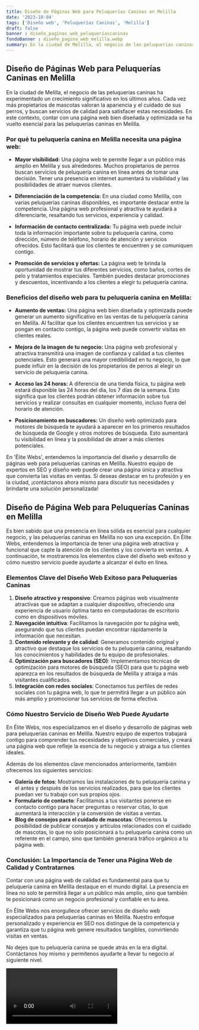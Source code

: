 ```yaml
---
title: Diseño de Páginas Web para Peluquerías Caninas en Melilla
date: '2023-10-04'
tags: ['Diseño web', 'Peluquerías Caninas', 'Melilla']
draft: false
banner : diseño_paginas_web_peluqueríascaninas
fondoBanner : diseño_pagina_web_melilla.webp
summary: En la ciudad de Melilla, el negocio de las peluquerías caninas ha experimentado un crecimiento significativo en los últimos años. Cada vez más propietarios de mascotas valoran la apariencia y el cuidado de sus perros, y buscan servicios de calidad para satisfacer estas necesidades. En este contexto, contar con una página web bien diseñada y optimizada se ha vuelto esencial para las peluquerías caninas en Melilla.
---
```


## Diseño de Páginas Web para Peluquerías Caninas en Melilla

En la ciudad de Melilla, el negocio de las peluquerías caninas ha experimentado un crecimiento significativo en los últimos años. Cada vez más propietarios de mascotas valoran la apariencia y el cuidado de sus perros, y buscan servicios de calidad para satisfacer estas necesidades. En este contexto, contar con una página web bien diseñada y optimizada se ha vuelto esencial para las peluquerías caninas en Melilla.

### Por qué tu peluquería canina en Melilla necesita una página web:

- **Mayor visibilidad:** Una página web te permite llegar a un público más amplio en Melilla y sus alrededores. Muchos propietarios de perros buscan servicios de peluquería canina en línea antes de tomar una decisión. Tener una presencia en internet aumentará tu visibilidad y las posibilidades de atraer nuevos clientes.

- **Diferenciación de la competencia:** En una ciudad como Melilla, con varias peluquerías caninas disponibles, es importante destacar entre la competencia. Una página web profesional y atractiva te ayudará a diferenciarte, resaltando tus servicios, experiencia y calidad. 

- **Información de contacto centralizada:** Tu página web puede incluir toda la información importante sobre tu peluquería canina, como dirección, número de teléfono, horario de atención y servicios ofrecidos. Esto facilitará que los clientes te encuentren y se comuniquen contigo.

- **Promoción de servicios y ofertas:** La página web te brinda la oportunidad de mostrar tus diferentes servicios, como baños, cortes de pelo y tratamientos especiales. También puedes destacar promociones y descuentos, incentivando a los clientes a elegir tu peluquería canina.

### Beneficios del diseño web para tu peluquería canina en Melilla:

- **Aumento de ventas:** Una página web bien diseñada y optimizada puede generar un aumento significativo en las ventas de tu peluquería canina en Melilla. Al facilitar que los clientes encuentren tus servicios y se pongan en contacto contigo, la página web puede convertir visitas en clientes reales.

- **Mejora de la imagen de tu negocio:** Una página web profesional y atractiva transmitirá una imagen de confianza y calidad a tus clientes potenciales. Esto generará una mayor credibilidad en tu negocio, lo que puede influir en la decisión de los propietarios de perros al elegir un servicio de peluquería canina.

- **Acceso las 24 horas:** A diferencia de una tienda física, tu página web estará disponible las 24 horas del día, los 7 días de la semana. Esto significa que los clientes podrán obtener información sobre tus servicios y realizar consultas en cualquier momento, incluso fuera del horario de atención.

- **Posicionamiento en buscadores:** Un diseño web optimizado para motores de búsqueda te ayudará a aparecer en los primeros resultados de búsqueda de Google y otros motores de búsqueda. Esto aumentará tu visibilidad en línea y la posibilidad de atraer a más clientes potenciales.

En 'Élite Webs', entendemos la importancia del diseño y desarrollo de páginas web para peluquerías caninas en Melilla. Nuestro equipo de expertos en SEO y diseño web puede crear una página única y atractiva que convierta las visitas en ventas. Si deseas destacar en tu profesión y en la ciudad, ¡contáctanos ahora mismo para discutir tus necesidades y brindarte una solución personalizada!

<GifSeo />

<Cta />

## Diseño de Página Web para Peluquerías Caninas en Melilla

Es bien sabido que una presencia en línea sólida es esencial para cualquier negocio, y las peluquerías caninas en Melilla no son una excepción. En Élite Webs, entendemos la importancia de tener una página web atractiva y funcional que capte la atención de los clientes y los convierta en ventas. A continuación, te mostraremos los elementos clave del diseño web exitoso y cómo nuestro servicio puede ayudarte a alcanzar el éxito en línea.

### Elementos Clave del Diseño Web Exitoso para Peluquerías Caninas

1. **Diseño atractivo y responsivo**: Creamos páginas web visualmente atractivas que se adaptan a cualquier dispositivo, ofreciendo una experiencia de usuario óptima tanto en computadoras de escritorio como en dispositivos móviles. 
2. **Navegación intuitiva**: Facilitamos la navegación por tu página web, asegurando que tus clientes puedan encontrar rápidamente la información que necesitan.
3. **Contenido relevante y de calidad**: Generamos contenido original y atractivo que destaque los servicios de tu peluquería canina, resaltando los conocimientos y habilidades de tu equipo de profesionales.
4. **Optimización para buscadores (SEO)**: Implementamos técnicas de optimización para motores de búsqueda (SEO) para que tu página web aparezca en los resultados de búsqueda de Melilla y atraiga a más visitantes cualificados.
5. **Integración con redes sociales**: Conectamos tus perfiles de redes sociales con tu página web, lo que te permitirá llegar a un público aún más amplio y promocionar tus servicios de forma efectiva.

### Cómo Nuestro Servicio de Diseño Web Puede Ayudarte

En Élite Webs, nos especializamos en el diseño y desarrollo de páginas web para peluquerías caninas en Melilla. Nuestro equipo de expertos trabajará contigo para comprender tus necesidades y objetivos comerciales, y creará una página web que refleje la esencia de tu negocio y atraiga a tus clientes ideales.

Además de los elementos clave mencionados anteriormente, también ofrecemos los siguientes servicios:

- **Galería de fotos**: Mostramos las instalaciones de tu peluquería canina y el antes y después de los servicios realizados, para que los clientes puedan ver tu trabajo con sus propios ojos.
- **Formulario de contacto**: Facilitamos a tus visitantes ponerse en contacto contigo para hacer preguntas o reservar citas, lo que aumentará la interacción y la conversión de visitas a ventas.
- **Blog de consejos para el cuidado de mascotas**: Ofrecemos la posibilidad de publicar consejos y artículos relacionados con el cuidado de mascotas, lo que no solo posicionará a tu peluquería canina como un referente en el campo, sino que también generará tráfico orgánico a tu página web.

### Conclusión: La Importancia de Tener una Página Web de Calidad y Contratarnos

Contar con una página web de calidad es fundamental para que tu peluquería canina en Melilla destaque en el mundo digital. La presencia en línea no solo te permitirá llegar a un público más amplio, sino que también te posicionará como un negocio profesional y confiable en tu área.

En Élite Webs nos enorgullece ofrecer servicios de diseño web especializados para peluquerías caninas en Melilla. Nuestro enfoque personalizado y experiencia en SEO nos distingue de la competencia y garantiza que tu página web genere resultados tangibles, convirtiendo visitas en ventas.

No dejes que tu peluquería canina se quede atrás en la era digital. Contáctanos hoy mismo y permítenos ayudarte a llevar tu negocio al siguiente nivel.

<Video />

<CtaBot job='Peluquerías Caninas' city='Melilla'/>

<Gmaps query='Melilla+españa+maps' />